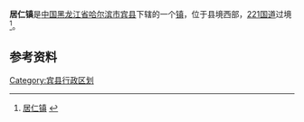 {{中国乡级行政区
| 行政区全称 = 居仁镇
| 上级行政区 = [[黑龙江省|黑龙江省]][[哈尔滨市|哈尔滨市]][[宾县|宾县]]
| 行政区类别 = [[镇|镇]]
| LowerDivisions = 10个村委会
| 行政区划代码 = 230125101
| 总面积 = 101.4平方公里
| 户籍人口 = 2万人
| 常住人口 = 
| 行政区划 = 
| 官方网站 =
| 邮政编码 =150000
| 毗邻行政区 =
}}

'''居仁镇'''是[[中国|中国]][[黑龙江省|黑龙江省]][[哈尔滨市|哈尔滨市]][[宾县|宾县]]下辖的一个[[镇|镇]]，位于县境西部，[[221国道|221国道]]过境<ref>[http://www.chinaquhua.cn/heilongjiang/binxian.html 居仁镇] {{webarchive|url=https://web.archive.org/web/20111128150852/http://www.chinaquhua.cn/heilongjiang/binxian.html |date=2011-11-28 }}</ref>。

==参考资料==
{{reflist}}

{{宾县行政区划}}

[[Category:宾县行政区划|Category:宾县行政区划]]